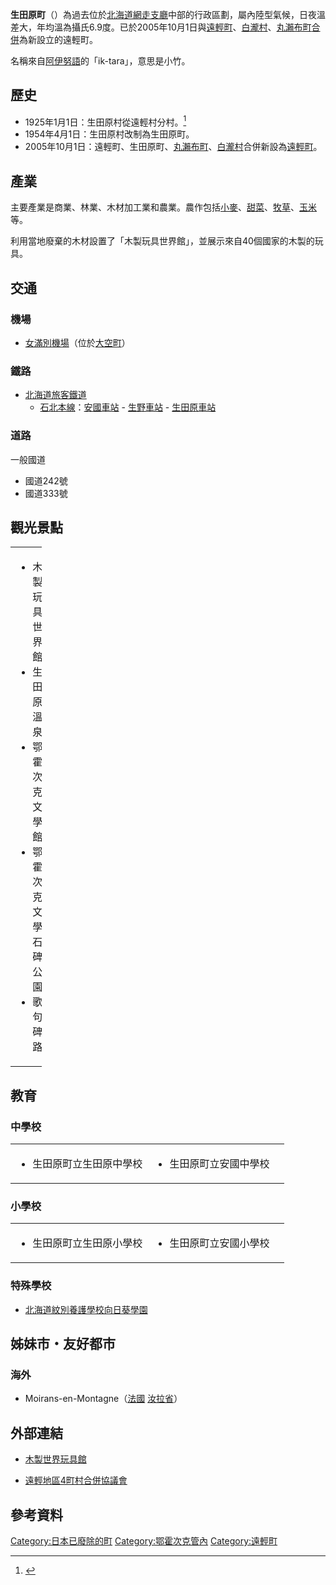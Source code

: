 {{日本町村 (廢除)
| 自治體名=生田原
| 町村=町
| 町村章=
| 日文原名=生田原町
| 平假名=いくたはらちょう
| 羅馬字拼音=Ikutahara-chō
| 廢除時間=2005年10月1日
| 廢除理由=[[新設合併|新設合併]]
| 廢除時處置=遠輕町、[[丸瀨布町|丸瀨布町]]、'''生田原町'''、[[白瀧村|白瀧村]]→[[遠輕町|遠輕町]]
| 現在自治體=遠輕町
| 都道府縣=北海道
| 支廳=網走支廳
| 郡=紋別郡
| 編號=01554-7
| 面積=269.10
| 邊界未定=有
| 人口=2,517
| 統計時間=2005年9月30日
| 自治體=[[留邊蘂町|留邊蘂町]]、[[佐呂間町|佐呂間町]]、[[湧別町|湧別町]]、[[遠輕町|遠輕町]]、[[丸瀨布町|丸瀨布町]]
| 樹=[[白樺|白樺]]
| 花=[[蝦夷石楠花|蝦夷石楠花]]
| 其他象徵物=
| 其他象徵=
| 郵遞區號=099-0792
| 所在地=紋別郡生田原町字生田原339番地1
| 電話號碼=1584-5-2011
| 外部連結=
| 經度=東經143度31分55.1秒
| 緯度=北緯43度55分22.1秒
| 地圖=
}}
'''生田原町'''（{{jpn|j=生田原町|hg=いくたはらちょう|rm=Ikutahara chō|f=y}}）為過去位於[[北海道|北海道]][[網走支廳|網走支廳]]中部的行政區劃，屬內陸型氣候，日夜溫差大，年均溫為攝氏6.9度。已於2005年10月1日與[[遠輕町|遠輕町]]、[[白瀧村|白瀧村]]、[[丸瀨布町|丸瀨布町]][[市町村合併|合併]]為新設立的遠輕町。

名稱來自[[阿伊努語|阿伊努語]]的「ik-tara」，意思是小竹。

==歷史==
*1925年1月1日：生田原村從遠輕村分村。<ref>{{Cite web|url=http://homepage1.nifty.com/ishato/tiri/sityoson/01hokkai/01_hokkai21.htm#soya |title=市町村的變遷 - 北海道［道東・道北］ |publisher=ISSIE |accessdate=2008年7月12日 |language=ja |deadurl=yes |archiveurl=https://web.archive.org/web/20091001194212/http://homepage1.nifty.com/ishato/tiri/sityoson/01hokkai/01_hokkai21.htm |archivedate=2009年10月1日 }}</ref>
*1954年4月1日：生田原村改制為生田原町。
*2005年10月1日：遠輕町、生田原町、[[丸瀨布町|丸瀨布町]]、[[白瀧村|白瀧村]]合併新設為[[遠輕町|遠輕町]]。

==產業==
主要產業是商業、林業、木材加工業和農業。農作包括[[小麥|小麥]]、[[甜菜|甜菜]]、[[牧草|牧草]]、[[玉米|玉米]]等。

利用當地廢棄的木材設置了「木製玩具世界館」，並展示來自40個國家的木製的玩具。

==交通==
===機場===
*[[女滿別機場|女滿別機場]]（位於[[大空町|大空町]]）

===鐵路===
*[[北海道旅客鐵道|北海道旅客鐵道]]
**[[石北本線|石北本線]]：[[安國車站|安國車站]] - [[生野車站|生野車站]] - [[生田原車站|生田原車站]]

===道路===
;一般國道
*國道242號
*國道333號

==觀光景點==

{| width="100%"
|-----
| valign="top" width="50%" |
*木製玩具世界館
*生田原溫泉
*鄂霍次克文學館
*鄂霍次克文學石碑公園
*歌句碑路
| valign="top" |
===祭典===
*鰣魚節（7月上旬）
*木頭玩具王國（8月上旬）
|}

==教育==
===中學校===

{| width="90%"
|-----
| valign="top" width="50%" |
*生田原町立生田原中學校
| valign="top" width="50%" |
*生田原町立安國中學校
|}

===小學校===

{| width="90%"
|-----
| valign="top" width="50%" |
*生田原町立生田原小學校
| valign="top" width="50%" |
*生田原町立安國小學校
|}

===特殊學校===
*[http://www.monbetsuyougohimawari.hokkaido-c.ed.jp/ 北海道紋別養護學校向日葵學園] {{Wayback|url=http://www.monbetsuyougohimawari.hokkaido-c.ed.jp/ |date=20190823042406 }}

==姊妹市・友好都市==
===海外===
*{{Flagicon|France}}Moirans-en-Montagne（[[法國|法國]] [[汝拉省|汝拉省]]）

==外部連結==
*{{Ja icon}}[https://web.archive.org/web/20070617031844/http://city.hokkai.or.jp/%7Echacha/ 木製世界玩具館]
*{{Ja icon}}[https://web.archive.org/web/20070929131956/http://engaru.jp/gappei/index.html 遠輕地區4町村合併協議會]

==參考資料==
<div style="font-size: 85%">
<references />
</div>

{{網走支廳}}
{{Authority control}}

[[Category:日本已廢除的町|Category:日本已廢除的町]]
[[Category:鄂霍次克管內|Category:鄂霍次克管內]]
[[Category:遠輕町|Category:遠輕町]]